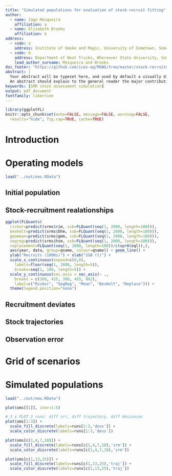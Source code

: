 ```yaml
---
title: "Simulated populations for evaluation of stock-recruit fitting"
author:
  - name: Iago Mosqueira
    affiliation: a
  - name: Elizabeth Brooks
    affiliation: b
address:
  - code: a
    address: Institute of Smoke and Magic, University of Sometown, Sometown, XY, 12345
  - code: b
    address: Department of Neat Tricks, Whereever State University, Someplace, MC, 67890
    lead_author_surname: Mosqueira and Brooks
doi_footer: "https://github.com/ices-eg/MGWG/tree/master/stock-recruitment"
abstract: |
  Your abstract will be typeset here, and used by default a visually distinctive font.
  An abstract should explain to the general reader the major contributions of the article. 
keywords: [SRR stock assessment simulation]
output: pdf_document
fontfamily: libertine
---
```


```r
library(ggplotFL)
knitr::opts_chunk$set(echo=FALSE, message=FALSE, warning=FALSE,
  results="hide", fig.cap=TRUE, cache=TRUE)

```

# Introduction 

# Operating models

```r
load("../out/oms.RData")
```


## Initial population

## Stock-recruitment realationships

```r
ggplot(FLQuants(
  ricker=predict(srms$rim, ssb=FLQuant(seq(1, 2000, length=100))),
  bevholt=predict(srms$bhm, ssb=FLQuant(seq(1, 2000, length=100))),
  geomean=predict(srms$gmm, ssb=FLQuant(seq(1, 2000, length=100))),
  segreg=predict(srms$hsm, ssb=FLQuant(seq(1, 2000, length=100))),
  replacement=FLQuant(seq(1, 2000, length=100))/c(spr0(eql)),),
  aes(year, data, group=qname, colour=qname)) + geom_line() +
  ylab("Recruits (1000s)") + xlab("SSB (t)") +
  scale_x_continuous(expand=c(0,0),
    labels=floor(seq(1, 2000, length=5)),
    breaks=seq(1, 100, length=5)) +
  scale_y_continuous(sec.axis = sec_axis(~ .,
    breaks = c(160, 415, 380, 455, 842),
    label=c("Ricker", "SegReg", "Mean", "BevHolt", "Replace"))) +
  theme(legend.position="none")
```

## Recruitment deviates

## Stock trajectories

## Observation error

# Grid of scenarios

# Simulated populations

```r
load("../out/oms.RData")
```

```r
plot(oms[[1]], iter=1:5)
```

```r
# 3 x PLOT 3 runs: diff srr, diff trajectory, diff deviances
plot(oms[1:3]) +
  scale_fill_discrete(labels=runs[1:3,'devs']) +
  scale_color_discrete(labels=runs[1:3,'devs'])
```

```r
plot(oms[c(1,4,7,10)]) +
  scale_fill_discrete(labels=runs[c(1,4,7,10),'srm']) +
  scale_color_discrete(labels=runs[c(1,4,7,10),'srm'])
```

```r
plot(oms[c(1,13,25)]) +
  scale_fill_discrete(labels=runs[c(1,13,25),'traj']) +
  scale_color_discrete(labels=runs[c(1,13,25),'traj'])
```


